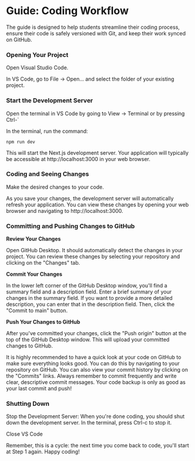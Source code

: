 # Guide: Coding Workflow

The guide is designed to help students streamline their coding process, ensure their code is safely versioned with Git, and keep their work synced on GitHub.


<Steps>

### Opening Your Project

Open Visual Studio Code.

In VS Code, go to File -> Open... and select the folder of your existing project.

### Start the Development Server

Open the terminal in VS Code by going to View -> Terminal or by pressing Ctrl-`

In the terminal, run the command:

```
npm run dev
```

This will start the Next.js development server. Your application will typically be accessible at http://localhost:3000 in your web browser.

### Coding and Seeing Changes

Make the desired changes to your code.

As you save your changes, the development server will automatically refresh your application. You can view these changes by opening your web browser and navigating to http://localhost:3000.

### Committing and Pushing Changes to GitHub

**Review Your Changes**

Open GitHub Desktop. It should automatically detect the changes in your project. You can review these changes by selecting your repository and clicking on the "Changes" tab.

**Commit Your Changes**

In the lower left corner of the GitHub Desktop window, you'll find a summary field and a description field. Enter a brief summary of your changes in the summary field. If you want to provide a more detailed description, you can enter that in the description field. Then, click the "Commit to main" button.

**Push Your Changes to GitHub**

After you've committed your changes, click the "Push origin" button at the top of the GitHub Desktop window. This will upload your committed changes to GitHub.


<Callout type="info" emoji="ℹ️">
  It is highly recommended to have a quick look at your code on GitHub to make
  sure everything looks good. You can do this by navigating to your repository
  on GitHub. You can also view your commit history by clicking on the "Commits"
  links.
</Callout>

<Callout emoji="👍">
  Always remember to commit frequently and write clear, descriptive commit
  messages. Your code backup is only as good as your last commit and push!
</Callout>

### Shutting Down

Stop the Development Server: When you're done coding, you should shut down the development server. In the terminal, press Ctrl-c to stop it.

Close VS Code

Remember, this is a cycle: the next time you come back to code, you'll start at Step 1 again. Happy coding!

</Steps>
